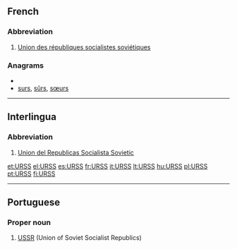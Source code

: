 ==French==

===Abbreviation===
{{infl|fr|abbreviation}} {{f}}

# [[Union des républiques socialistes soviétiques]]

===Anagrams===
* {{alphagram|rssu}}
* [[surs#French|surs]], [[sûrs#French|sûrs]], [[sœurs#French|sœurs]]


----

==Interlingua==

===Abbreviation===
{{infl|ia|abbreviation}}

# [[Union del Republicas Socialista Sovietic]]

[[et:URSS]]
[[el:URSS]]
[[es:URSS]]
[[fr:URSS]]
[[it:URSS]]
[[lt:URSS]]
[[hu:URSS]]
[[pl:URSS]]
[[pt:URSS]]
[[fi:URSS]]

----
{{rfc-auto|sort languages}}
==Portuguese==

===Proper noun===
{{infl|pt|proper noun|g=f}}

# [[USSR]] (Union of Soviet Socialist Republics)

{{tbot entry|Portuguese|USSR|2010|April|pt}}